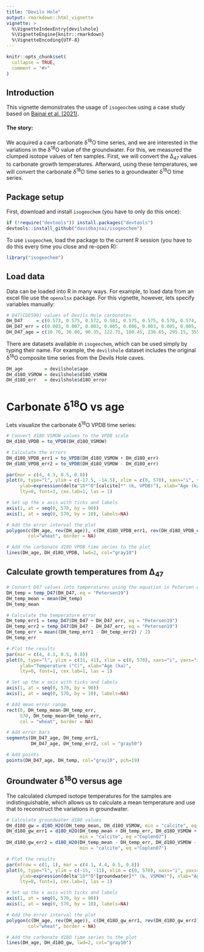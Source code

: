 ```yaml
---
title: "Devils Hole"
output: rmarkdown::html_vignette
vignette: >
  %\VignetteIndexEntry{devilshole}
  %\VignetteEngine{knitr::rmarkdown}
  %\VignetteEncoding{UTF-8}
---
```


```r
knitr::opts_chunk$set(
  collapse = TRUE,
  comment = "#>"
)
```

## Introduction

This vignette demonstrates the usage of `isogeochem` using a case study based on
[Bajnai et al. (2021)](https://doi.org/10.1029/2021GL093257).

#### The story:

We acquired a cave carbonate δ<sup>18</sup>O time series, and we are interested in the variations in the δ<sup>18</sup>O value of the groundwater. For this, we measured the clumped isotope values of ten samples. First, we will convert the ∆<sub>47</sub> values to carbonate growth temperatures. Afterward, using these temperatures, we will convert the carbonate δ<sup>18</sup>O time series to a groundwater δ<sup>18</sup>O time series.

## Package setup

First, download and install `isogeochem` (you have to only do this once):

```r
if (!require("devtools")) install.packages("devtools")
devtools::install_github("davidbajnai/isogeochem")
```

To use `isogeochem`, load the package to the current R session (you have to do this every time you close and re-open R):

```r
library("isogeochem")
```

## Load data

Data can be loaded into R in many ways. For example, to load data from an excel file use the `openxlsx` package. For this vignette, however, lets specify variables manually:

```r
# D47(CDES90) values of Devils Hole carbonates 
DH_D47     = c(0.573, 0.575, 0.572, 0.581, 0.575, 0.575, 0.570, 0.574, 0.568, 0.575)
DH_D47_err = c(0.003, 0.007, 0.003, 0.005, 0.006, 0.003, 0.005, 0.005, 0.007, 0.005)
DH_D47_age = c(10.70, 36.00, 90.35, 122.75, 180.45, 236.65, 295.15, 355.65, 380.05, 496.65)
```

There are datasets available in `isogeochem`, which can be used simply by typing their name. For example, the `devilshole` dataset includes the original δ<sup>18</sup>O composite time series from the Devils Hole caves.

```r
DH_age        = devilshole$age
DH_d18O_VSMOW = devilshole$d18O_VSMOW
DH_d18O_err   = devilshole$d18O_error
```

# Carbonate δ<sup>18</sup>O vs age

Lets visualize the carbonate δ<sup>18</sup>O VPDB time series:

```r
# Convert d18O VSMOW values to the VPDB scale 
DH_d18O_VPDB = to_VPDB(DH_d18O_VSMOW)

# Calculate the errors
DH_d18O_VPDB_err1 = to_VPDB(DH_d18O_VSMOW + DH_d18O_err)
DH_d18O_VPDB_err2 = to_VPDB(DH_d18O_VSMOW - DH_d18O_err)

par(mar = c(4, 4.3, 0.5, 0.8))
plot(0, type="l", ylim = c(-17.5, -14.5), xlim = c(0, 570), xaxs="i", yaxs="i", xaxt = "n",
     ylab=expression(delta^18*"O"[calcite]*" (‰, VPDB)"), xlab="Age (ka)",
     lty=0, font=1, cex.lab=1, las = 1)

# Set up the x axis with ticks and labels
axis(1, at = seq(0, 570, by = 90))
axis(1, at = seq(0, 570, by = 10), labels=NA)

# Add the error interval the plot
polygon(c(DH_age, rev(DH_age)), c(DH_d18O_VPDB_err1, rev(DH_d18O_VPDB_err2)),
        col="wheat", border = NA)

# Add the carbonate d18O VPDB time series to the plot
lines(DH_age, DH_d18O_VPDB, lwd=2, col="gray10")
```

## Calculate growth temperatures from ∆<sub>47</sub>

```r
# Convert D47 values into temperatures using the equation in Petersen et al. (2019)
DH_temp = temp_D47(DH_D47, eq = "Petersen19")
DH_temp_mean = mean(DH_temp)
DH_temp_mean

# Calculate the temperature error
DH_temp_err1 = temp_D47(DH_D47 + DH_D47_err, eq = "Petersen19")
DH_temp_err2 = temp_D47(DH_D47 - DH_D47_err, eq = "Petersen19")
DH_temp_err = mean((DH_temp_err1 - DH_temp_err2) / 2)
DH_temp_err

# Plot the results
par(mar = c(4, 4.3, 0.5, 0.8))
plot(0, type="l", ylim = c(31, 41), xlim = c(0, 570), xaxs="i", yaxs="i", xaxt = "n",
     ylab="Temperature (°C)", xlab="Age (ka)",
     lty=0, font=1, cex.lab=1, las = 1)

# Set up the x axis with ticks and labels
axis(1, at = seq(0, 570, by = 90))
axis(1, at = seq(0, 570, by = 10), labels=NA)

# Add mean error range
rect(0, DH_temp_mean-DH_temp_err,
     570, DH_temp_mean+DH_temp_err,
     col = "wheat", border = NA)

# Add error bars
segments(DH_D47_age, DH_temp_err1,
         DH_D47_age, DH_temp_err2, col = "gray50")

# Add points
points(DH_D47_age, DH_temp, col="gray10", pch=19)
```

## Groundwater δ<sup>18</sup>O versus age

The calculated clumped isotope temperatures for the samples are indistinguishable, which allows us to calculate a mean temperature and use that to reconstruct the variations in groundwater.

```r
# Calculate groundwater d18O values
DH_d18O_gw = d18O_H2O(DH_temp_mean, DH_d18O_VSMOW, min = "calcite", eq ="Coplen07")
DH_d18O_gw_err1 = d18O_H2O(DH_temp_mean + DH_temp_err, DH_d18O_VSMOW + DH_d18O_err,
                           min = "calcite", eq ="Coplen07")
DH_d18O_gw_err2 = d18O_H2O(DH_temp_mean - DH_temp_err, DH_d18O_VSMOW - DH_d18O_err,
                           min = "calcite", eq ="Coplen07")

# Plot the results
par(mfrow = c(1, 1), mar = c(4.1, 4.4, 0.5, 0.8))
plot(0, type="l", ylim = c(-15, -11), xlim = c(0, 570), xaxs="i", yaxs="i", xaxt = "n",
     ylab=expression(delta^18*"O"[groundwater]*" (‰, VSMOW)"), xlab="Age (ka)",
     lty=0, font=1, cex.lab=1, las = 1)

# Set up the x axis with ticks and labels
axis(1, at = seq(0, 570, by = 90))
axis(1, at = seq(0, 570, by = 10), labels=NA)

# Add the error interval the plot
polygon(c(DH_age, rev(DH_age)), c(DH_d18O_gw_err1, rev(DH_d18O_gw_err2)),
        col="wheat", border = NA)

# Add the carbonate d18O time series to the plot
lines(DH_age, DH_d18O_gw, lwd=2, col="gray10")
```

